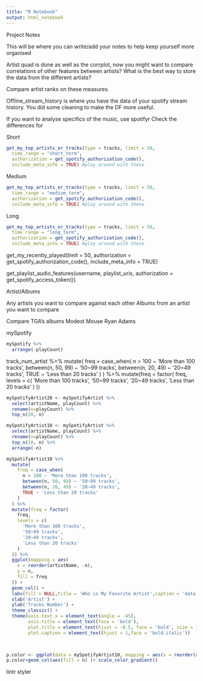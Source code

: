 ```yaml
---
title: "R Notebook"
output: html_notebook
---
```


Project Notes

This will be where you can write/add your notes to help keep yourself more organised

Artist quad is done as well as the corrplot, now you might want to compare correlations of other features between artists?
What is the best way to store the data from the different artists?

Compare artist ranks on these measures.

Offline_stream_history is where you have the data of your spotify stream history. You did some cleaning to make the DF more useful.  


If you want to analyse specifics of the music, use spotifyr
Check the differences for

Short
```r
get_my_top_artists_or_tracks(type = tracks, limit = 50,
  time_range = "short_term",
  authorization = get_spotify_authorization_code(),
  include_meta_info = TRUE) #play around with these
```

Medium
```r
get_my_top_artists_or_tracks(type = tracks, limit = 50,
  time_range = "medium_term",
  authorization = get_spotify_authorization_code(),
  include_meta_info = TRUE) #play around with these
```  

Long
```r
get_my_top_artists_or_tracks(type = tracks, limit = 50,
  time_range = "long_term",
  authorization = get_spotify_authorization_code(),
  include_meta_info = TRUE) #play around with these
```

get_my_recently_played(limit = 50,
  authorization = get_spotify_authorization_code(),
  include_meta_info = TRUE)


get_playlist_audio_features(username, playlist_uris,
  authorization = get_spotify_access_token())



Artist/Albums

Any artists you want to compare against each other
Albums from an artist you want to compare

Compare TGA's albums
Modest Mouse
Ryan Adams

mySpotify

```r
mySpotify %>%
  arrange(-playCount)
```
track_num_artist %>%
  mutate(
    freq = case_when(
      n > 100 ~ 'More than 100 tracks',
      between(n, 50, 99) ~ '50~99 tracks',
      between(n, 20, 49) ~ '20~49 tracks',
      TRUE ~ 'Less than 20 tracks'
    )
  ) %>%
  mutate(freq = factor(
    freq,
    levels = c(
      'More than 100 tracks',
      '50~99 tracks',
      '20~49 tracks',
      'Less than 20 tracks'
    )
    ))
  

```r
mySpotifyArtist20 <- mySpotifyArtist %>%
  select(artistName, playCount) %>%
  rename(n=playCount) %>%
  top_n(20, n)
```

```r
mySpotifyArtist10 <- mySpotifyArtist %>%
  select(artistName, playCount) %>%
  rename(n=playCount) %>%
  top_n(10, n) %>%
  arrange(-n)
```

    
```r
mySpotifyArtist10 %>%
  mutate(
    freq = case_when(
      n > 100 ~ 'More than 100 tracks',
      between(n, 50, 99) ~ '50~99 tracks',
      between(n, 20, 49) ~ '20~49 tracks',
      TRUE ~ 'Less than 20 tracks'
    )
  ) %>%
  mutate(freq = factor(
    freq,
    levels = c(
      'More than 100 tracks',
      '50~99 tracks',
      '20~49 tracks',
      'Less than 20 tracks'
    )
  )) %>%
  ggplot(mapping = aes(
    x = reorder(artistName, -n),
    y = n,
    fill = freq
  )) +
  geom_col() +
  labs(fill = NULL,title = 'Who is My Favorite Artist',caption = 'data from spotify via spotify') +
  xlab('Artist') +
  ylab('Tracks Number') +
  theme_classic() +
  theme(axis.text.x = element_text(angle = -45),
        axis.title = element_text(face = 'bold'),
        plot.title = element_text(hjust = -0.5, face = 'bold', size = 15),
        plot.caption = element_text(hjust = 1,face = 'bold.italic')) 

    
```

```r
p.color <- ggplot(data = mySpotifyArtist10, mapping = aes(x = reorder(artistName, -n), y = n, color = n)) 
p.color+geom_col(aes(fill = n) )+ scale_color_gradient()
```

lintr
styler